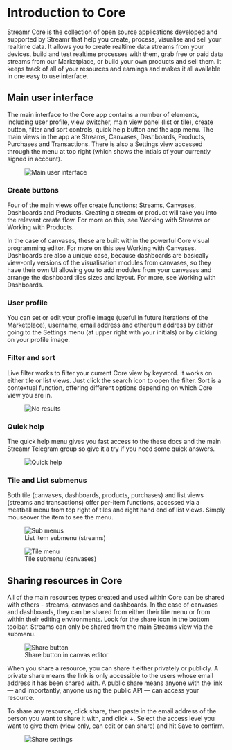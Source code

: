 


# Introduction to Core
Streamr Core is the collection of open source applications developed and supported by Streamr that help you create, process, visualise and sell your realtime data. It allows you to create realtime data streams from your devices, build and test realtime processes with them, grab free or paid data streams from our Marketplace, or build your own products and sell them. It keeps track of all of your resources and earnings and makes it all available in one easy to use interface.

## Main user interface
The main interface to the Core app contains a number of elements, including user profile, view switcher, main view panel (list or tile), create button, filter and sort controls,  quick help button and the app menu. The main views in the app are Streams, Canvases, Dashboards, Products, Purchases and Transactions. There is also a Settings view accessed through the menu at top right (which shows the intials of your currently signed in account).

<figure>
    <picture>
      <img
        className={docsStyles.bordered}
        src={UserInterface}
        srcSet={`${UserInterface2x} 2x`}
        alt="Main user interface"
      />
    </picture>
</figure>

### Create buttons
Four of the main views offer create functions; Streams, Canvases, Dashboards and Products. Creating a stream or product will take you into the relevant create flow. For more on this, see Working with Streams or Working with Products. 

In the case of canvases, these are built within the powerful Core visual programming editor. For more on this see Working with Canvases. Dashboards are also a unique case, because dashboards are basically view-only versions of the visualisation modules from canvases, so they have their own UI allowing you to add modules from your canvases and arrange the dashboard tiles sizes and layout. For more, see Working with Dashboards.

### User profile
You can set or edit your profile image (useful in future iterations of the Marketplace), username, email address  and ethereum address by either going to the Settings menu (at upper right with your initials) or by clicking on your profile image.

### Filter and sort
Live filter works to filter your current Core view by keyword. It works on either tile or list views. Just click the search icon to open the filter. Sort is a contextual function, offering different options depending on which Core view you are in.

<figure>
    <picture>
      <img
        className={docsStyles.bordered}
        src={NoResults}
        srcSet={`${NoResults2x} 2x`}
        alt="No results"
      />
    </picture>
</figure>

### Quick help
The quick help menu gives you fast access to the these docs and the main Streamr Telegram group so give it a try if you need some quick answers.

<figure>
    <picture>
      <img
        src={QuickHelp}
        srcSet={`${QuickHelp2x} 2x`}
        alt="Quick help"
      />
    </picture>
</figure>

### Tile and List submenus
Both tile (canvases, dashboards, products, purchases) and list views (streams and transactions) offer per-item functions, accessed via a meatball menu from top right of tiles and right hand end of list views. Simply mouseover the item to see the menu.

<figure>
    <picture>
      <img
        src={SubMenus}
        srcSet={`${SubMenus2x} 2x`}
        alt="Sub menus"
      />
    </picture>
    <figcaption>List item submenu (streams)</figcaption>
</figure>

<figure>
    <picture>
      <img
        src={TileMenu}
        srcSet={`${TileMenu2x} 2x`}
        alt="Tile menu"
      />
    </picture>
    <figcaption>Tile submenu (canvases)</figcaption>
</figure>

## Sharing resources in Core
All of the main resources types created and used within Core can be shared with others - streams, canvases and dashboards. In the case of canvases and dashboards, they can be shared from either their tile menu or from within their editing environments. Look for the share icon in the bottom toolbar. Streams can only be shared from the main Streams view via the submenu.

<figure>
    <picture>
      <img
        src={ShareButton}
        srcSet={`${ShareButton2x} 2x`}
        alt="Share button"
      />
    </picture>
    <figcaption>Share button in canvas editor</figcaption>
</figure>

When you share a resource, you can share it either privately or publicly. A private share means the link is only accessible to the users whose email address it has been shared with. A public share means anyone with the link — and importantly, anyone using the public API — can access your resource. 

To share any resource, click share, then paste in the email address of the person you want to share it with, and click +. Select the access level you want to give them (view only, can edit or can share) and hit Save to confirm.

<figure>
    <picture>
      <img
        src={ShareSettings}
        srcSet={`${ShareSettings2x} 2x`}
        alt="Share settings"
      />
    </picture>
</figure>

